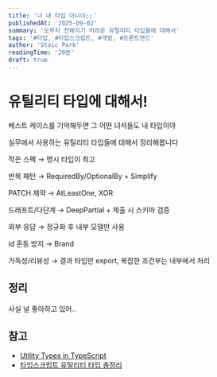 ```yaml
---
title: '너 내 타입 아니야;;'
publishedAt: '2025-09-02'
summary: '도무지 친해지기 어려운 유틸리티 타입들에 대해서'
tags: '#타입, #타입스크립트, #개발, #프론트엔드'
author: 'Stoic Park'
readingTime: '20분'
draft: true
---
```


# 유틸리티 타입에 대해서!

베스트 케이스를 기억해두면 그 어떤 녀석들도 내 타입이야

실무에서 사용하는 유틸리티 타입들에 대해서 정리해봅니다

작은 스펙 → 명시 타입이 최고

반복 패턴 → RequiredBy/OptionalBy + Simplify

PATCH 제약 → AtLeastOne, XOR

드래프트/다단계 → DeepPartial + 제출 시 스키마 검증

외부 응답 → 정규화 후 내부 모델만 사용

id 혼동 방지 → Brand

가독성/리뷰성 → 결과 타입만 export, 복잡한 조건부는 내부에서 처리

## 정리

사실 널 좋아하고 있어..

## 참고

- [Utility Types in TypeScript](https://www.typescriptlang.org/docs/handbook/utility-types.html)
- [타입스크립트 유틸리티 타입 총정리](https://inpa.tistory.com/entry/TS-%F0%9F%93%98-%ED%83%80%EC%9E%85%EC%8A%A4%ED%81%AC%EB%A6%BD%ED%8A%B8-%EC%9C%A0%ED%8B%B8%EB%A6%AC%ED%8B%B0-%ED%83%80%EC%9E%85-%F0%9F%92%AF-%EC%B4%9D%EC%A0%95%EB%A6%AC)
